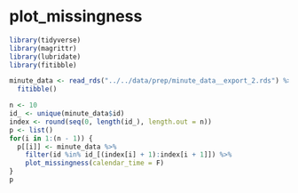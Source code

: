 # plot_missingness

```r
library(tidyverse)
library(magrittr)
library(lubridate)
library(fitibble)
```

```r
minute_data <- read_rds("../../data/prep/minute_data__export_2.rds") %>% 
  fitibble()
```

```r
n <- 10
id_ <- unique(minute_data$id)
index <- round(seq(0, length(id_), length.out = n))
p <- list()
for(i in 1:(n - 1)) {
  p[[i]] <- minute_data %>% 
    filter(id %in% id_[(index[i] + 1):index[i + 1]]) %>% 
    plot_missingness(calendar_time = F)
}
p
```
